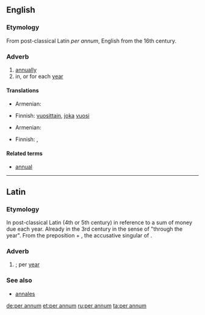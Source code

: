 ==English==

===Etymology===
From post-classical Latin ''per annum'', English from the 16th century.

===Adverb===
{{en-adv|pos=[[per]] [[annum]]|-}}

# [[annually]]
# in, or for each [[year]]

====Translations====
{{trans-top|annually}}
* Armenian: {{t-|hy|տարեկան|tr=tarekan}}
{{trans-mid}}
* Finnish: [[vuosittain]], [[joka]] [[vuosi]]
{{trans-bottom}}

{{trans-top|in, or for each year}}
* Armenian: {{t-|hy|տարեկան|tr=tarekan}}
{{trans-mid}}
* Finnish: {{t-|fi|vuosittain}}, {{t+|fi|vuosi|alt=vuodessa}}
{{trans-bottom}}

====Related terms====
* [[annual]]

----

==Latin==

===Etymology===
In post-classical Latin (4th or 5th century) in reference to a sum of money due each year.
Already in the 3rd century in the sense of "through the year". From the preposition {{term|per||lang=la|during}} + {{term|annum||lang=la}}, the accusative singular of {{term|annus||lang=la|year}}.

===Adverb===
{{head|la|adverb}}

# {{l|en|per annum}}; per [[year]]

===See also===
* [[annales]]

[[de:per annum]]
[[et:per annum]]
[[ru:per annum]]
[[ta:per annum]]